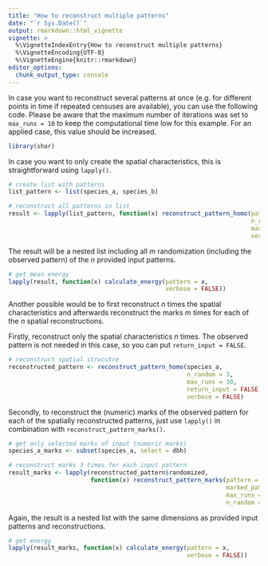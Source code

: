 ```yaml
---
title: "How to reconstruct multiple patterns"
date: "`r Sys.Date()`"
output: rmarkdown::html_vignette
vignette: >
  %\VignetteIndexEntry{How to reconstruct multiple patterns}
  %\VignetteEncoding{UTF-8}
  %\VignetteEngine{knitr::rmarkdown}
editor_options: 
  chunk_output_type: console
---
```


In case you want to reconstruct several patterns at once (e.g. for different points in time if repeated censuses are available), you can use the following code. Please be aware that the maximum number of iterations was set to `max_runs = 10` to keep the computational time low for this example. For an applied case, this value should be increased.

```r
library(shar)
```

In case you want to only create the spatial characteristics, this is straightforward using `lapply()`. 

```r
# create list with patterns
list_pattern <- list(species_a, species_b)

# reconstruct all patterns in list
result <- lapply(list_pattern, function(x) reconstruct_pattern_homo(pattern = x, 
                                                                    n_random = 3, 
                                                                    max_runs = 10,
                                                                    verbose = FALSE))

```

The result will be a nested list including all *m* randomization (including the observed pattern) of the *n* provided input patterns. 

```r
# get mean energy
lapply(result, function(x) calculate_energy(pattern = x,
                                            verbose = FALSE))
```

Another possible would be to first reconstruct *n* times the spatial characteristics and afterwards reconstruct the marks *m* times for each of the *n* spatial reconstructions.

Firstly, reconstruct only the spatial characteristics *n* times. The observed pattern is not needed in this case, so you can put `return_input = FALSE`.

```r
# reconstruct spatial strucutre
reconstructed_pattern <- reconstruct_pattern_homo(species_a, 
                                                  n_random = 3, 
                                                  max_runs = 10,
                                                  return_input = FALSE,
                                                  verbose = FALSE)
```

Secondly, to reconstruct the (numeric) marks of the observed pattern for each of the spatially reconstructed patterns, just use `lapply()` in combination with `reconstruct_pattern_marks()`.

```r
# get only selected marks of input (numeric marks)
species_a_marks <- subset(species_a, select = dbh)

# reconstruct marks 3 times for each input pattern
result_marks <- lapply(reconstructed_pattern$randomized, 
                       function(x) reconstruct_pattern_marks(pattern = x, 
                                                             marked_pattern = species_a_marks, 
                                                             max_runs = 10,
                                                             n_random = 3, verbose = FALSE))
```

Again, the result is a nested list with the same dimensions as provided input patterns and reconstructions.

```r
# get energy
lapply(result_marks, function(x) calculate_energy(pattern = x, 
                                                  verbose = FALSE))
```
